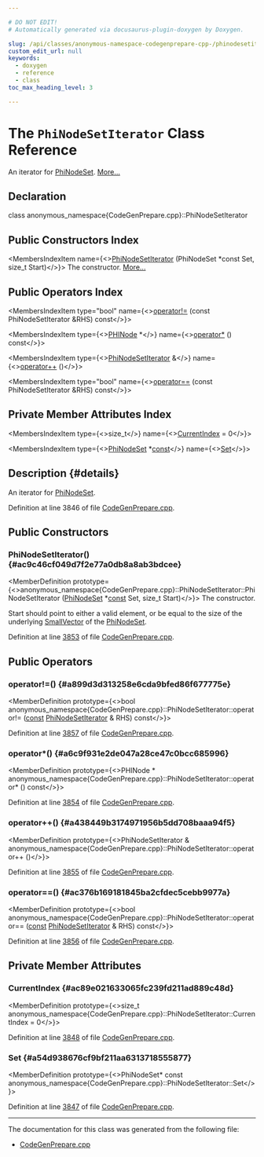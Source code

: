 ```yaml
---

# DO NOT EDIT!
# Automatically generated via docusaurus-plugin-doxygen by Doxygen.

slug: /api/classes/anonymous-namespace-codegenprepare-cpp-/phinodesetiterator
custom_edit_url: null
keywords:
  - doxygen
  - reference
  - class
toc_max_heading_level: 3

---
```





# The `PhiNodeSetIterator` Class Reference

<DoxygenPage pluginConfig={pluginConfig}>

An iterator for <a href="/docs/api/classes/anonymous-namespace-codegenprepare-cpp-/phinodeset">PhiNodeSet</a>. <a href="#details">More...</a>

## Declaration

<CodeBlock>class anonymous_namespace{CodeGenPrepare.cpp}::PhiNodeSetIterator</CodeBlock>

## Public Constructors Index

<MembersIndex>

<MembersIndexItem
  name={<><a href="#ac9c46cf049d7f2e77a0db8a8ab3bdcee">PhiNodeSetIterator</a> (PhiNodeSet &#42;const Set, size&#95;t Start)</>}>
The constructor. <a href="#ac9c46cf049d7f2e77a0db8a8ab3bdcee">More...</a>
</MembersIndexItem>

</MembersIndex>

## Public Operators Index

<MembersIndex>

<MembersIndexItem
  type="bool"
  name={<><a href="#a899d3d313258e6cda9bfed86f677775e">operator!=</a> (const PhiNodeSetIterator &amp;RHS) const</>}>
</MembersIndexItem>

<MembersIndexItem
  type={<><a href="/docs/api/classes/llvm/phinode">PHINode</a> &#42;</>}
  name={<><a href="#a6c9f931e2de047a28ce47c0bcc685996">operator&#42;</a> () const</>}>
</MembersIndexItem>

<MembersIndexItem
  type={<><a href="/docs/api/classes/anonymous-namespace-codegenprepare-cpp-/phinodesetiterator">PhiNodeSetIterator</a> &amp;</>}
  name={<><a href="#a438449b3174971956b5dd708baaa94f5">operator++</a> ()</>}>
</MembersIndexItem>

<MembersIndexItem
  type="bool"
  name={<><a href="#ac376b169181845ba2cfdec5cebb9977a">operator==</a> (const PhiNodeSetIterator &amp;RHS) const</>}>
</MembersIndexItem>

</MembersIndex>

## Private Member Attributes Index

<MembersIndex>

<MembersIndexItem
  type={<>size&#95;t</>}
  name={<><a href="#ac89e021633065fc239fd211ad889c48d">CurrentIndex</a> = 0</>}>
</MembersIndexItem>

<MembersIndexItem
  type={<><a href="/docs/api/classes/anonymous-namespace-codegenprepare-cpp-/phinodeset">PhiNodeSet</a> &#42;<a href="/docs/api/files/lib/lib/target/lib/target/aarch64/aarch64promoteconstant-cpp/#a90f8350fecae261c25be85d38b451bff">const</a></>}
  name={<><a href="#a54d938676cf9bf211aa6313718555877">Set</a></>}>
</MembersIndexItem>

</MembersIndex>

## Description {#details}

An iterator for <a href="/docs/api/classes/anonymous-namespace-codegenprepare-cpp-/phinodeset">PhiNodeSet</a>.

Definition at line 3846 of file <a href="/docs/api/files/lib/lib/codegen/codegenprepare-cpp">CodeGenPrepare.cpp</a>.

<SectionDefinition>

## Public Constructors

### PhiNodeSetIterator() {#ac9c46cf049d7f2e77a0db8a8ab3bdcee}

<MemberDefinition
  prototype={<>anonymous&#95;namespace&#123;CodeGenPrepare.cpp&#125;::PhiNodeSetIterator::PhiNodeSetIterator (<a href="/docs/api/classes/anonymous-namespace-codegenprepare-cpp-/phinodeset">PhiNodeSet</a> &#42;<a href="/docs/api/files/lib/lib/target/lib/target/aarch64/aarch64promoteconstant-cpp/#a90f8350fecae261c25be85d38b451bff">const</a> Set, size&#95;t Start)</>}>
The constructor.

Start should point to either a valid element, or be equal to the size of the underlying <a href="/docs/api/classes/llvm/smallvector">SmallVector</a> of the <a href="/docs/api/classes/anonymous-namespace-codegenprepare-cpp-/phinodeset">PhiNodeSet</a>.

Definition at line <a href="/docs/api/files/lib/lib/codegen/codegenprepare-cpp/#l03853">3853</a> of file <a href="/docs/api/files/lib/lib/codegen/codegenprepare-cpp">CodeGenPrepare.cpp</a>.
</MemberDefinition>

</SectionDefinition>

<SectionDefinition>

## Public Operators

### operator!=() {#a899d3d313258e6cda9bfed86f677775e}

<MemberDefinition
  prototype={<>bool anonymous&#95;namespace&#123;CodeGenPrepare.cpp&#125;::PhiNodeSetIterator::operator!= (<a href="/docs/api/files/lib/lib/target/lib/target/aarch64/aarch64promoteconstant-cpp/#a90f8350fecae261c25be85d38b451bff">const</a> <a href="/docs/api/classes/anonymous-namespace-codegenprepare-cpp-/phinodesetiterator">PhiNodeSetIterator</a> &amp; RHS) const</>}>

Definition at line <a href="/docs/api/files/lib/lib/codegen/codegenprepare-cpp/#l03857">3857</a> of file <a href="/docs/api/files/lib/lib/codegen/codegenprepare-cpp">CodeGenPrepare.cpp</a>.
</MemberDefinition>

### operator&#42;() {#a6c9f931e2de047a28ce47c0bcc685996}

<MemberDefinition
  prototype={<>PHINode &#42; anonymous&#95;namespace&#123;CodeGenPrepare.cpp&#125;::PhiNodeSetIterator::operator&#42; () const</>}>

Definition at line <a href="/docs/api/files/lib/lib/codegen/codegenprepare-cpp/#l03854">3854</a> of file <a href="/docs/api/files/lib/lib/codegen/codegenprepare-cpp">CodeGenPrepare.cpp</a>.
</MemberDefinition>

### operator++() {#a438449b3174971956b5dd708baaa94f5}

<MemberDefinition
  prototype={<>PhiNodeSetIterator &amp; anonymous&#95;namespace&#123;CodeGenPrepare.cpp&#125;::PhiNodeSetIterator::operator++ ()</>}>

Definition at line <a href="/docs/api/files/lib/lib/codegen/codegenprepare-cpp/#l03855">3855</a> of file <a href="/docs/api/files/lib/lib/codegen/codegenprepare-cpp">CodeGenPrepare.cpp</a>.
</MemberDefinition>

### operator==() {#ac376b169181845ba2cfdec5cebb9977a}

<MemberDefinition
  prototype={<>bool anonymous&#95;namespace&#123;CodeGenPrepare.cpp&#125;::PhiNodeSetIterator::operator== (<a href="/docs/api/files/lib/lib/target/lib/target/aarch64/aarch64promoteconstant-cpp/#a90f8350fecae261c25be85d38b451bff">const</a> <a href="/docs/api/classes/anonymous-namespace-codegenprepare-cpp-/phinodesetiterator">PhiNodeSetIterator</a> &amp; RHS) const</>}>

Definition at line <a href="/docs/api/files/lib/lib/codegen/codegenprepare-cpp/#l03856">3856</a> of file <a href="/docs/api/files/lib/lib/codegen/codegenprepare-cpp">CodeGenPrepare.cpp</a>.
</MemberDefinition>

</SectionDefinition>

<SectionDefinition>

## Private Member Attributes

### CurrentIndex {#ac89e021633065fc239fd211ad889c48d}

<MemberDefinition
  prototype={<>size&#95;t anonymous&#95;namespace&#123;CodeGenPrepare.cpp&#125;::PhiNodeSetIterator::CurrentIndex = 0</>}>

Definition at line <a href="/docs/api/files/lib/lib/codegen/codegenprepare-cpp/#l03848">3848</a> of file <a href="/docs/api/files/lib/lib/codegen/codegenprepare-cpp">CodeGenPrepare.cpp</a>.
</MemberDefinition>

### Set {#a54d938676cf9bf211aa6313718555877}

<MemberDefinition
  prototype={<>PhiNodeSet&#42; const anonymous&#95;namespace&#123;CodeGenPrepare.cpp&#125;::PhiNodeSetIterator::Set</>}>

Definition at line <a href="/docs/api/files/lib/lib/codegen/codegenprepare-cpp/#l03847">3847</a> of file <a href="/docs/api/files/lib/lib/codegen/codegenprepare-cpp">CodeGenPrepare.cpp</a>.
</MemberDefinition>

</SectionDefinition>

<hr/>

The documentation for this class was generated from the following file:

<ul>
<li><a href="/docs/api/files/lib/lib/codegen/codegenprepare-cpp">CodeGenPrepare.cpp</a></li>
</ul>

</DoxygenPage>
